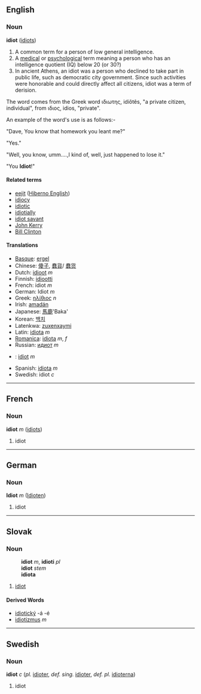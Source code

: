==English==
===Noun===
'''idiot''' ([[idiots]])

#  A common term for a person of low general intelligence.
#  A [[medical]] or [[psychological]] term meaning a person who has an intelligence quotient (IQ) below 20 (or 30?)
# In ancient Athens, an idiot was a person who declined to take part in public life, such as democratic city government. Since such activities were honorable and could directly affect all citizens, idiot was a term of derision.

The word comes from the Greek word ιδιωτης, idiôtês, "a private citizen, individual", from ιδιος, idios, "private".

An example of the word's use is as follows:-

"Dave, You know that homework you leant me?"

"Yes."

"Well, you know, umm....,I kind of, well, just happened to lose it."

"You '''Idiot'''!"


====Related terms====
*[[eejit]] ([[Hiberno English]])
*[[idiocy]]
*[[idiotic]]
*[[idiotially]]
*[[idiot savant]]
*[[John Kerry]]
*[[Bill Clinton]]

====Translations====
*[[Basque]]: [[ergel]]
*Chinese: [[傻子]], [[蠢貨]]/ [[蠢货]]
*Dutch: [[idioot]] ''m''
*Finnish: [[idiootti]]
*French: idiot ''m''
*German: Idiot ''m''
*Greek: [[ηλίθιος]] ''n''
*Irish: [[amadán]]
*Japanese: [[馬鹿]]'Baka'
*Korean: [[백치]]
*Latenkwa: [[zuxenxaymi]]
*Latin: [[idiota]] ''m''
*[[Romanica]]: [[idiota]] ''m'', ''f''
*Russian: [[идиот]] ''m''
*{{sk}}: [[idiot#Slovak|idiot]] ''m''
*Spanish: [[idiota]] ''m''
*Swedish: idiot ''c''

----

==French==
===Noun===
'''idiot''' ''m'' ([[idiots]])

# idiot

----

==German==
===Noun===
'''Idiot''' ''m'' ([[Idioten]])

# idiot


----
==Slovak==
===Noun===
:'''idiot''' ''m'', '''idioti''' ''pl''
:'''idiot''' ''stem''
:'''idiota''' ''{{gensg}}''
:{{decpat}} {{chlap}}
# [[idiot#English|idiot]]
====Derived Words====
* [[idiotický]] -á -é
* [[idiotizmus]] ''m''
----

==Swedish==
===Noun===
'''idiot''' ''c'' (''pl.'' [[idioter]], ''def. sing.'' [[idioter]], ''def. pl.'' [[idioterna]])

# idiot